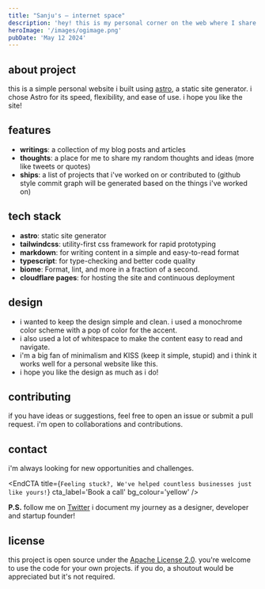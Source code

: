 ```yaml
---
title: "Sanju's – internet space"
description: 'hey! this is my personal corner on the web where I share my thoughts ideas, and projects.'
heroImage: '/images/ogimage.png'
pubDate: 'May 12 2024'
---
```


## about project
this is a simple personal website i built using [astro](https://astro.build/), a static site generator. i chose Astro for its speed, flexibility, and ease of use. i hope you like the site!

## features
- **writings**: a collection of my blog posts and articles
- **thoughts**: a place for me to share my random thoughts and ideas (more like tweets or quotes)
- **ships**: a list of projects that i've worked on or contributed to (github style commit graph will be generated based on the things i've worked on)

## tech stack
- **astro**: static site generator
- **tailwindcss**: utility-first css framework for rapid prototyping
- **markdown**: for writing content in a simple and easy-to-read format
- **typescript**: for type-checking and better code quality 
- **biome**: Format, lint, and more in a fraction of a second.
- **cloudflare pages**: for hosting the site and continuous deployment

## design
- i wanted to keep the design simple and clean. i used a monochrome color scheme with a pop of color for the accent. 
- i also used a lot of whitespace to make the content easy to read and navigate. 
- i'm a big fan of minimalism and KISS (keep it simple, stupid) and i think it works well for a personal website like this. 
- i hope you like the design as much as i do!

## contributing
if you have ideas or suggestions, feel free to open an issue or submit a pull request. i'm open to collaborations and contributions.

## contact
i'm always looking for new opportunities and challenges.



<EndCTA
	title={`Feeling stuck?, We've helped countless businesses just like yours!`}
	cta_label='Book a call'
	bg_colour='yellow'
/>

**P.S.** follow me on [Twitter](https://x.com/spikeysanju) i document my journey as a designer, developer and startup founder!

## license
this project is open source under the [Apache License 2.0](https://www.apache.org/licenses/LICENSE-2.0). you're welcome to use the code for your own projects. if you do, a shoutout would be appreciated but it's not required.



